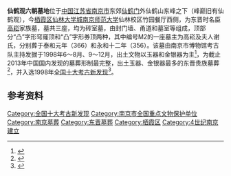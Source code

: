 {{文物保护单位
| 级别 = 全国
| 名称 = 仙鹤观六朝墓地
| 图片 = [[File:Tomb_of_the_Family_of_Gao_Song_in_Xianheguan_2013-05.JPG|260px]]<br><small>仙鹤观六朝墓地，2013年5月</small>
| 编号 = 7-570
| 分类 = 古墓葬
| 时代 = 三国、晋、南北朝
| 所在 = [[江苏省|江苏省]][[南京市|南京市]][[栖霞区|栖霞区]]
| 登录 = 2013年3月
}}
'''仙鹤观六朝墓地'''位于[[中国|中国]][[江苏省|江苏省]][[南京市|南京市]]东郊[[仙鹤门|仙鹤门]]外仙鹤山东峰之下（峰巅旧有仙鹤观），今[[栖霞区|栖霞区]][[仙林大学城|仙林大学城]][[南京师范大学|南京师范大学]]仙林校区竹园餐厅西侧，为东晋时名臣[[高崧|高崧]]家族墓，墓共三座，均为砖室墓，由封门墙、甬道和墓室等组成，顶部分“凸”字形穹窿顶和“凸”字形券顶两种，其中编号M2的一座墓主为高崧及夫人谢氏，分别葬于泰和元年（366）和永和十二年（356）。该墓由南京市博物馆考古队主持发掘于1998年6～8月、9～12月，出土文物以玉器和金银器为主<ref>{{cite journal zh |author=王志高、张金喜、贾维勇|title=江苏南京仙鹤观东晋墓|journal=文物|accessdate= 2013-05-05|date=2001年3月}}</ref>，为截止2013年中国国内发现的墓葬形制最完整，出土玉器、金银器最多的东晋贵族墓葬<ref>{{cite web|url=http://jlwb.njnews.cn/html/2013-05/04/content_1431554.htm|title=《散文<背影>中的车站成“国保”》|accessdate=2013-05-05|work=|publisher=金陵晚报|deadurl=yes|archiveurl=https://archive.is/20130628090700/http://jlwb.njnews.cn/html/2013-05/04/content_1431554.htm|archivedate=2013-06-28}}</ref>，并入选1998年[[全国十大考古新发现|全国十大考古新发现]]<ref>{{cite web|url=http://www.ncha.gov.cn/tabid/696/InfoID/12017/Default.aspx|title=《南京仙鹤观、象山东晋贵族墓地》|accessdate=2013-05-05|work=|publisher=中华人民共和国国家文物局|deadurl=yes|archiveurl=https://web.archive.org/web/20080920035812/http://www.sach.gov.cn/tabid/696/InfoID/12017/Default.aspx|archivedate=2008-09-20}}</ref>。

==参考资料==
{{Reflist}}

{{江苏全国重点文物保护单位|nocat}}
{{全国重点文物保护单位小作品}}

{{DEFAULTSORT:X}}
[[Category:全国十大考古新发现|Category:全国十大考古新发现]]
[[Category:南京市全国重点文物保护单位|Category:南京市全国重点文物保护单位]]
[[Category:南京墓葬|Category:南京墓葬]]
[[Category:东晋墓葬|Category:东晋墓葬]]
[[Category:栖霞区|Category:栖霞区]]
[[Category:4世纪南京建立|Category:4世纪南京建立]]